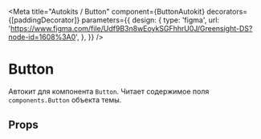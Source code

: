 
<Meta
    title="Autokits / Button"
    component={ButtonAutokit}
    decorators={[paddingDecorator]}
    parameters={{
        design: {
            type: 'figma',
            url: 'https://www.figma.com/file/Udf9B3n8wEoykSGFhhrU0J/Greensight-DS?node-id=1608%3A0',
        },
    }}
/>

# Button

<Preview>
    <Story name="basic">
        <ButtonAutokit />
    </Story>
</Preview>

Автокит для компонента `Button`. Читает содержимое поля `components.Button` объекта темы.

## Props

<Props of={ButtonAutokit} />
